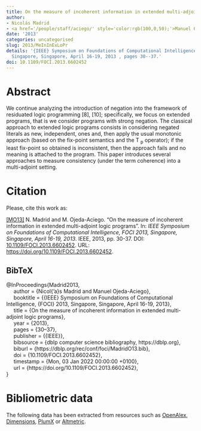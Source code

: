 ```yaml
---
title: On the measure of incoherent information in extended multi-adjoint logic programs
author:
- Nicolás Madrid
- <a href='/people/staff/aciego/' style='color:rgb(100,0,50);'>Manuel Ojeda-Aciego</a>
date: '2013'
categories: uncategorised
slug: 2013/MeInInExLoPr
details: '{IEEE} Symposium on Foundations of Computational Intelligence, {FOCI} 2013,
  Singapore, Singapore, April 16-19, 2013 , pages 30--37.'
doi: 10.1109/FOCI.2013.6602452
---
```




# Abstract


We continue analyzing the introduction of negation into the framework of residuated logic programming [8], [10]; specifically, we focus on extended programs, that is we consider programs with strong negation. The classical approach to extended logic programs consists in considering negated literals as new, independent, ones and, then apply the usual monotonic approach (based on the fix-point semantics and the T <sub xmlns:mml="http://www.w3.org/1998/Math/MathML" xmlns:xlink="http://www.w3.org/1999/xlink">p</sub> operator); if the least fix-point so obtained is inconsistent, then the approach fails and no meaning is attached to the program. This paper introduces several approaches to measure consistency (under the term coherence) into a multi-adjoint setting.








# Citation
Please, cite this work as:


<a name=bib-Madrid2013></a>[[MO13]](#cite-Madrid2013) N. Madrid and M. Ojeda-Aciego. “On the measure of incoherent information in extended multi-adjoint logic programs”. In: _IEEE Symposium on Foundations of Computational Intelligence, FOCI 2013, Singapore, Singapore, April 16-19, 2013_. IEEE, 2013, pp. 30-37. DOI: [10.1109/FOCI.2013.6602452](https://doi.org/10.1109%2FFOCI.2013.6602452). URL: [https://doi.org/10.1109/FOCI.2013.6602452](https://doi.org/10.1109/FOCI.2013.6602452).

::: {.callout-note appearance="minimal" collapse=true}

## BibTeX

@InProceedings{Madrid2013,<br>&nbsp;&nbsp;&nbsp;&nbsp;  author = {Nicol{\a'a}s Madrid and Manuel Ojeda-Aciego},<br>&nbsp;&nbsp;&nbsp;&nbsp;  booktitle = {{IEEE} Symposium on Foundations of Computational Intelligence, {FOCI} 2013, Singapore, Singapore, April 16-19, 2013},<br>&nbsp;&nbsp;&nbsp;&nbsp;  title = {On the measure of incoherent information in extended multi-adjoint logic programs},<br>&nbsp;&nbsp;&nbsp;&nbsp;  year = {2013},<br>&nbsp;&nbsp;&nbsp;&nbsp;  pages = {30--37},<br>&nbsp;&nbsp;&nbsp;&nbsp;  publisher = {{IEEE}},<br>&nbsp;&nbsp;&nbsp;&nbsp;  bibsource = {dblp computer science bibliography, https://dblp.org},<br>&nbsp;&nbsp;&nbsp;&nbsp;  biburl = {https://dblp.org/rec/conf/foci/MadridO13.bib},<br>&nbsp;&nbsp;&nbsp;&nbsp;  doi = {10.1109/FOCI.2013.6602452},<br>&nbsp;&nbsp;&nbsp;&nbsp;  timestamp = {Mon, 03 Jan 2022 00:00:00 +0100},<br>&nbsp;&nbsp;&nbsp;&nbsp;  url = {https://doi.org/10.1109/FOCI.2013.6602452},<br>}

:::



# Bibliometric data


The following data has been extracted from resources such as [OpenAlex](https://openalex.org/), [Dimensions](https://app.dimensions.ai/), [PlumX](https://www.elsevier.com/insights/metrics/plumx) or [Altmetric](https://www.altmetric.com/).

<div style="display: flex; justify-content: center; align-items: center; height: 100%;">
<span class="__dimensions_badge_embed__" data-doi="10.1109/FOCI.2013.6602452" data-legend="always"></span></div><script async src="https://badge.dimensions.ai/badge.js" charset="utf-8"></script>

<div style="display: flex; justify-content: center; align-items: center; height: 100%;">
<a href="https://plu.mx/plum/a/?doi=10.1109/FOCI.2013.6602452" class="plumx-details" data-site="plum" data-hide-when-empty="true">On the measure of incoherent information in extended multi-adjoint logic programs</a></div>

<div style="display: flex; justify-content: center; align-items: center; height: 100%;">
<script type="text/javascript" src="https://d1bxh8uas1mnw7.cloudfront.net/assets/embed.js"></script><div data-badge-type="medium-donut" class="altmetric-embed" data-badge-details="right" data-doi="10.1109/FOCI.2013.6602452"></div></div>


## Cites

The following graph plots the number of cites received by this work from its publication, on a yearly basis.

```r
#| echo: false
#| results: asis
#| warning: false
#| message: false
source(here::here('scripts', 'manage_publications.R'))
df <- readRDS('citation_history.rds')
plot_citation_history(df)
```



## Papers citing this work

The following is a non-exhaustive list of papers that cite this work:


<a name=bib-Bustince_2015></a>[[1]](#cite-Bustince_2015) H. Bustince, N. Madrid, and M. Ojeda-Aciego. “The Notion of Weak-Contradiction: Definition and Measures”. In: _IEEE Transactions on Fuzzy Systems_ 23.4 (Aug. 2015), p. 1057–1069. ISSN: 1941-0034. DOI: [10.1109/tfuzz.2014.2337934](https://doi.org/10.1109%2Ftfuzz.2014.2337934). URL: [http://dx.doi.org/10.1109/tfuzz.2014.2337934](http://dx.doi.org/10.1109/tfuzz.2014.2337934).

<a name=bib-Cornejo_20201></a>[[2]](#cite-Cornejo_20201) M. E. Cornejo, D. Lobo, and J. Medina. “Extended multi-adjoint logic programming”. In: _Fuzzy Sets and Systems_ 388 (Jun. 2020), p. 124–145. ISSN: 0165-0114. DOI: [10.1016/j.fss.2019.03.016](https://doi.org/10.1016%2Fj.fss.2019.03.016). URL: [http://dx.doi.org/10.1016/j.fss.2019.03.016](http://dx.doi.org/10.1016/j.fss.2019.03.016).

<a name=bib-Cornejo_20171></a>[[3]](#cite-Cornejo_20171) M. E. Cornejo, D. Lobo, and J. Medina. “Measuring the Incoherent Information in Multi-adjoint Normal Logic Programs”. In: _Advances in Fuzzy Logic and Technology 2017_. Springer International Publishing, Sep. 2017, p. 521–533. ISBN: 9783319668307. DOI: [10.1007/978-3-319-66830-7_47](https://doi.org/10.1007%2F978-3-319-66830-7_47). URL: [http://dx.doi.org/10.1007/978-3-319-66830-7_47](http://dx.doi.org/10.1007/978-3-319-66830-7_47).

<a name=bib-Cornejo_2020></a>[[4]](#cite-Cornejo_2020) M. E. Cornejo, D. Lobo, and J. Medina. “Relating Multi-Adjoint Normal Logic Programs to Core Fuzzy Answer Set Programs from a Semantical Approach”. In: _Mathematics_ 8.6 (Jun. 2020), p. 881. ISSN: 2227-7390. DOI: [10.3390/math8060881](https://doi.org/10.3390%2Fmath8060881). URL: [http://dx.doi.org/10.3390/math8060881](http://dx.doi.org/10.3390/math8060881).

<a name=bib-Cornejo_2017></a>[[5]](#cite-Cornejo_2017) M. E. Cornejo, D. Lobo, and J. Medina. “Selecting the Coherence Notion in Multi-adjoint Normal Logic Programming”. In: _Advances in Computational Intelligence_. Springer International Publishing, 2017, p. 447–457. ISBN: 9783319591537. DOI: [10.1007/978-3-319-59153-7_39](https://doi.org/10.1007%2F978-3-319-59153-7_39). URL: [http://dx.doi.org/10.1007/978-3-319-59153-7_39](http://dx.doi.org/10.1007/978-3-319-59153-7_39).

<a name=bib-Cornejo_2021></a>[[6]](#cite-Cornejo_2021) M. E. Cornejo and J. Medina. “Right Adjoint Algebras Versus Operator Left Residuated Posets”. In: _Rough Sets_. Springer International Publishing, 2021, p. 180–191. ISBN: 9783030873349. DOI: [10.1007/978-3-030-87334-9_15](https://doi.org/10.1007%2F978-3-030-87334-9_15). URL: [http://dx.doi.org/10.1007/978-3-030-87334-9_15](http://dx.doi.org/10.1007/978-3-030-87334-9_15).

